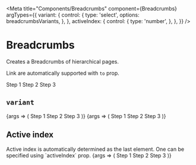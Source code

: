 
<Meta
  title="Components/Breadcrumbs"
  component={Breadcrumbs}
  argTypes={{
    variant: {
      control: {
        type: 'select',
        options: breadcrumbsVariants,
      },
    },
    activeIndex: {
      control: {
        type: 'number',
      },
    },
  }}
/>

# Breadcrumbs

<Description>Creates a Breadcrumbs of hierarchical pages.</Description>

<Description>Link are automatically supported with `to` prop.</Description>

<Canvas>
  <Story name="basic">
    <Breadcrumbs>
      <Breadcrumbs.Item to="/step1">Step 1</Breadcrumbs.Item>
      <Breadcrumbs.Item to="/step1/step2">Step 2</Breadcrumbs.Item>
      <Breadcrumbs.Item>Step 3</Breadcrumbs.Item>
    </Breadcrumbs>
  </Story>
</Canvas>

## `variant`

<Canvas>
  <Story
    name="Breadcrumbs-bubble"
    args={{
      variant: 'bubble',
      activeIndex: 1,
    }}
  >
    {args => (
      <Breadcrumbs {...args}>
        <Breadcrumbs.Item>Step 1</Breadcrumbs.Item>
        <Breadcrumbs.Item>Step 2</Breadcrumbs.Item>
        <Breadcrumbs.Item>Step 3</Breadcrumbs.Item>
      </Breadcrumbs>
    )}
  </Story>
  <Story
    name="Breadcrumbs-link"
    args={{
      variant: 'link',
      activeIndex: 1,
    }}
  >
    {args => (
      <Breadcrumbs {...args}>
        <Breadcrumbs.Item>Step 1</Breadcrumbs.Item>
        <Breadcrumbs.Item>Step 2</Breadcrumbs.Item>
        <Breadcrumbs.Item>Step 3</Breadcrumbs.Item>
      </Breadcrumbs>
    )}
  </Story>
</Canvas>

## Active index

<Description>
  Active index is automatically determined as the last element. One can be
  specified using `activeIndex` prop.
</Description>

<Canvas>
  <Story
    name="Breadcrumbs-active"
    args={{
      activeIndex: 0,
      variant: 'bubble',
    }}
  >
    {args => (
      <Breadcrumbs {...args}>
        <Breadcrumbs.Item>Step 1</Breadcrumbs.Item>
        <Breadcrumbs.Item>Step 2</Breadcrumbs.Item>
        <Breadcrumbs.Item>Step 3</Breadcrumbs.Item>
      </Breadcrumbs>
    )}
  </Story>
</Canvas>
